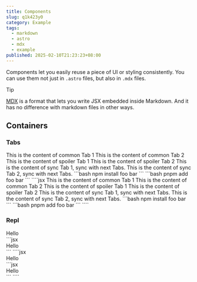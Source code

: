 ```yaml
---
title: Components
slug: q1k423y0
category: Example
tags:
  - markdown
  - astro
  - mdx
  - example
published: 2025-02-10T21:23:23+08:00
---
```



Components let you easily reuse a piece of UI or styling consistently. You can use them not just in `.astro` files, but also in `.mdx` files.

> [!TIP]
> [MDX](https://mdxjs.com/) is a format that lets you write JSX embedded inside Markdown. And it has no difference with markdown files in other ways.

## Containers

### Tabs

<Repl>
  <Tabs>
    <TabItem label="Foo">
      This is the content of common Tab 1
    </TabItem>
    <TabItem label="Bar" active={true}>
      This is the content of common Tab 2
    </TabItem>
  </Tabs>
  <Tabs>
    <TabItem label="Lorem">
      This is the content of spoiler Tab 1
    </TabItem>
    <TabItem label="Ipsum">
      This is the content of spoiler Tab 2
    </TabItem>
  </Tabs>
  <Tabs syncKey="test-tabs-sync">
    <TabItem label="Tab 1" active={true}>
      This is the content of sync Tab 1, sync with next Tabs.
    </TabItem>
    <TabItem label="Tab 2">
      This is the content of sync Tab 2, sync with next Tabs.
    </TabItem>
  </Tabs>
  <Tabs syncKey="test-tabs-sync">
    <TabItem label="NPM" active={true}>
      ```bash
      npm install foo bar
      ```
    </TabItem>
    <TabItem label="PNPM">
      ```bash
      pnpm add foo bar
      ```
    </TabItem>
  </Tabs>
  <Fragment slot="desc">
    ````jsx
    <Tabs>
      <TabItem label="Foo">
        This is the content of common Tab 1
      </TabItem>
      <TabItem label="Bar" active={true}>
        This is the content of common Tab 2
      </TabItem>
    </Tabs>
    <Tabs>
      <TabItem label="Lorem">
        This is the content of spoiler Tab 1
      </TabItem>
      <TabItem label="Ipsum">
        This is the content of spoiler Tab 2
      </TabItem>
    </Tabs>
    <Tabs syncKey="test-tabs-sync">
      <TabItem label="Tab 1" active={true}>
        This is the content of sync Tab 1, sync with next Tabs.
      </TabItem>
      <TabItem label="Tab 2">
        This is the content of sync Tab 2, sync with next Tabs.
      </TabItem>
    </Tabs>
    <Tabs syncKey="test-tabs-sync">
      <TabItem label="NPM" active={true}>
        ```bash
        npm install foo bar
        ```
      </TabItem>
      <TabItem label="PNPM">
        ```bash
        pnpm add foo bar
        ```
      </TabItem>
    </Tabs>
    ````
  </Fragment>
</Repl>

### Repl

<Repl>
  <Repl>
    <div>Hello</div>
    <Fragment slot="desc">
      ```jsx
      <div>Hello</div>
      ```
    </Fragment>
  </Repl>
  <Fragment slot="desc">
    ````jsx
    <Repl>
      <div class='text-center'>Hello</div>
      <Fragment>
        ```jsx
        <div class='text-center'>Hello</div>
        ```
      </Fragment>
    </Repl>
    ````
  </Fragment>
</Repl>